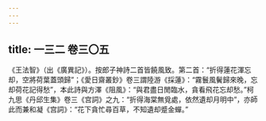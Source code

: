 ```yaml
---
---
---
```

title: 一三二 卷三〇五
---




《王法智》（出《廣異記》）。按郎子神詩二首皆饒風致。第二首：“折得蓮花渾忘却，空將荷葉蓋頭歸”；《愛日齋叢鈔》卷三謂陸游《採蓮》：“霧鬟風鬢歸來晚，忘却荷花記得愁”，本此詩與方澤《阻風》：“與君盡日閒臨水，貪看飛花忘却愁。”柯九思《丹邱生集》卷三《宫詞》之九：“折得海棠無覓處，依然遺却月明中”，亦師此而兼和凝《宫詞》：“花下貪忙尋百草，不知遺却蹙金蟬。”